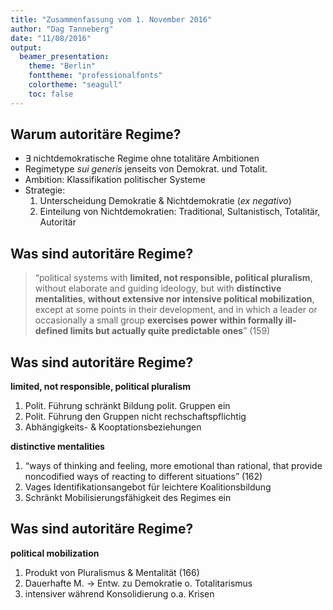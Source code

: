 ```yaml
---
title: "Zusammenfassung vom 1. November 2016"
author: "Dag Tanneberg"
date: "11/08/2016"
output:
  beamer_presentation:
    theme: "Berlin"
    fonttheme: "professionalfonts"
    colortheme: "seagull"
    toc: false
---
```


## Warum autoritäre Regime?

- $\exists$ nichtdemokratische Regime ohne totalitäre Ambitionen
- Regimetype *sui generis* jenseits von Demokrat. und Totalit.
- Ambition: Klassifikation politischer Systeme
- Strategie:
    1. Unterscheidung Demokratie & Nichtdemokratie (*ex negativo*)
    2. Einteilung von Nichtdemokratien: \newline
      Traditional, Sultanistisch, Totalitär, Autoritär

## Was sind autoritäre Regime?

> "political systems with **limited, not responsible, political
> pluralism**, without elaborate and guiding ideology, but with
> **distinctive mentalities**, **without extensive nor intensive
> political mobilization**, except at some points in their
> development, and in which a leader or occasionally a small
> group **exercises power within formally ill-defined limits but
> actually quite predictable ones**" (159)

## Was sind autoritäre Regime?

**limited, not responsible, political pluralism**

1. Polit. Führung schränkt Bildung polit. Gruppen ein
2. Polit. Führung den Gruppen nicht rechschaftspflichtig
3. Abhängigkeits- & Kooptationsbeziehungen

**distinctive mentalities**

1. "ways of thinking and feeling, more emotional than
  rational, that provide noncodified ways of reacting to
  different situations" (162)
2. Vages Identifikationsangebot für leichtere Koalitionsbildung
3. Schränkt Mobilisierungsfähigkeit des Regimes ein

## Was sind autoritäre Regime?

**political mobilization**

1. Produkt von Pluralismus & Mentalität (166)
2. Dauerhafte M. $\rightarrow$ Entw. zu Demokratie o. Totalitarismus
3. intensiver während Konsolidierung o.a. Krisen
